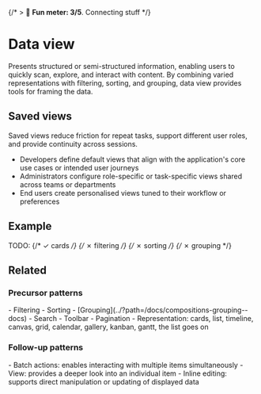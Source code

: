 
<Meta title="Compositions/Data view*" />

{/* > 🙂 **Fun meter: 3/5**. Connecting stuff */}

# Data view

Presents structured or semi-structured information, enabling users to quickly scan, explore, and interact with content.
By combining varied representations with filtering, sorting, and grouping, data view provides tools for framing the data.

## Saved views

Saved views reduce friction for repeat tasks, support different user roles, and provide continuity across sessions.

- Developers define default views that align with the application's core use cases or intended user journeys
- Administrators configure role-specific or task-specific views shared across teams or departments
- End users create personalised views tuned to their workflow or preferences

## Example

TODO:
{/* ✓ cards */}
{/* ✗ filtering */}
{/* ✗ sorting */}
{/* ✗ grouping */}

## Related
### Precursor patterns
<div>
- Filtering
- Sorting
- [Grouping](../?path=/docs/compositions-grouping--docs)
- Search
- Toolbar
- Pagination
- Representation: cards, list, timeline, canvas, grid, calendar, gallery, kanban, gantt, the list goes on
</div>

### Follow-up patterns
<div>
- Batch actions: enables interacting with multiple items simultaneously
- View: provides a deeper look into an individual item
- Inline editing: supports direct manipulation or updating of displayed data
</div>